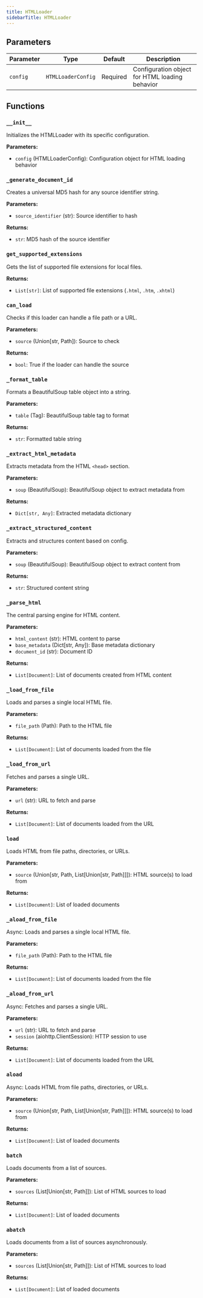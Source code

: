 ```yaml
---
title: HTMLLoader
sidebarTitle: HTMLLoader
---
```


## Parameters

| Parameter                          | Type                                                  | Default    | Description                                                                                                                                                                                                                      |
| ---------------------------------- | ----------------------------------------------------- | ---------- | -------------------------------------------------------------------------------------------------------------------------------------------------------------------------------------------------------------------------------- |
| `config`                           | `HTMLLoaderConfig`                                    | Required   | Configuration object for HTML loading behavior                                                                                                                                                                                   |

## Functions

### `__init__`

Initializes the HTMLLoader with its specific configuration.

**Parameters:**

- `config` (HTMLLoaderConfig): Configuration object for HTML loading behavior

### `_generate_document_id`

Creates a universal MD5 hash for any source identifier string.

**Parameters:**

- `source_identifier` (str): Source identifier to hash

**Returns:**

- `str`: MD5 hash of the source identifier

### `get_supported_extensions`

Gets the list of supported file extensions for local files.

**Returns:**

- `List[str]`: List of supported file extensions (`.html`, `.htm`, `.xhtml`)

### `can_load`

Checks if this loader can handle a file path or a URL.

**Parameters:**

- `source` (Union[str, Path]): Source to check

**Returns:**

- `bool`: True if the loader can handle the source

### `_format_table`

Formats a BeautifulSoup table object into a string.

**Parameters:**

- `table` (Tag): BeautifulSoup table tag to format

**Returns:**

- `str`: Formatted table string

### `_extract_html_metadata`

Extracts metadata from the HTML `<head>` section.

**Parameters:**

- `soup` (BeautifulSoup): BeautifulSoup object to extract metadata from

**Returns:**

- `Dict[str, Any]`: Extracted metadata dictionary

### `_extract_structured_content`

Extracts and structures content based on config.

**Parameters:**

- `soup` (BeautifulSoup): BeautifulSoup object to extract content from

**Returns:**

- `str`: Structured content string

### `_parse_html`

The central parsing engine for HTML content.

**Parameters:**

- `html_content` (str): HTML content to parse
- `base_metadata` (Dict[str, Any]): Base metadata dictionary
- `document_id` (str): Document ID

**Returns:**

- `List[Document]`: List of documents created from HTML content

### `_load_from_file`

Loads and parses a single local HTML file.

**Parameters:**

- `file_path` (Path): Path to the HTML file

**Returns:**

- `List[Document]`: List of documents loaded from the file

### `_load_from_url`

Fetches and parses a single URL.

**Parameters:**

- `url` (str): URL to fetch and parse

**Returns:**

- `List[Document]`: List of documents loaded from the URL

### `load`

Loads HTML from file paths, directories, or URLs.

**Parameters:**

- `source` (Union[str, Path, List[Union[str, Path]]]): HTML source(s) to load from

**Returns:**

- `List[Document]`: List of loaded documents

### `_aload_from_file`

Async: Loads and parses a single local HTML file.

**Parameters:**

- `file_path` (Path): Path to the HTML file

**Returns:**

- `List[Document]`: List of documents loaded from the file

### `_aload_from_url`

Async: Fetches and parses a single URL.

**Parameters:**

- `url` (str): URL to fetch and parse
- `session` (aiohttp.ClientSession): HTTP session to use

**Returns:**

- `List[Document]`: List of documents loaded from the URL

### `aload`

Async: Loads HTML from file paths, directories, or URLs.

**Parameters:**

- `source` (Union[str, Path, List[Union[str, Path]]]): HTML source(s) to load from

**Returns:**

- `List[Document]`: List of loaded documents

### `batch`

Loads documents from a list of sources.

**Parameters:**

- `sources` (List[Union[str, Path]]): List of HTML sources to load

**Returns:**

- `List[Document]`: List of loaded documents

### `abatch`

Loads documents from a list of sources asynchronously.

**Parameters:**

- `sources` (List[Union[str, Path]]): List of HTML sources to load

**Returns:**

- `List[Document]`: List of loaded documents
